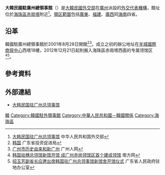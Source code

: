 {{Infobox diplomatic mission
| name              = 大韓民國駐廣州總領事館<br><small>{{lang|ko|주 광저우 대한민국 총영사관}}<br>[[File:Emblem_of_South_Korea.svg|110px]]</small>
| image             = Consulate General of the Republic of Korea in Guangzhou.jpg
| caption= <center>總領事館辦公樓</center>
| location          = {{PRC}}[[广州市|广州市]]
| address           =  [[海珠区|海珠区]][[赤岗|赤岗]]领事馆区友邻三路18号
| department={{flagicon image|Emblem of the Government of the Republic of Korea.svg}}  [[大韓民國外交部|大韓民國外交部]]
| ambassador        = 
| open              = 2001年
| consul_general    =洪性旭
| high_commissioner =
| coordinates       = 
  | lat_degrees = 23
  | lat_minutes = 6
  | lat_seconds = 5.5
  | lat_direction = N
  | long_degrees = 113
  | long_minutes = 19
  | long_seconds = 10.1
  | long_direction = E
| website           = [http://chn-guangzhou.mofa.go.kr/ 官方網站]
}}
'''大韓民國駐廣州總領事館'''（{{kor|諺=주 광저우 대한민국 총영사관|漢=駐 광저우 大韓民國 總領事館|名=南}}）是[[大韓民國外交部|大韓民國外交部]]在[[廣州|廣州]]派設的[[韓國駐外機構列表|外交代表機構]]，館址位於[[海珠區|海珠區]][[赤崗塔|赤崗塔]]附近<ref>[http://www.fmprc.gov.cn/mfa_chn/fw_602278/lbfw_602290/lsgmd_602308/t576587.shtml 大韩民国驻广州总领事馆] {{Wayback|url=http://www.fmprc.gov.cn/mfa_chn/fw_602278/lbfw_602290/lsgmd_602308/t576587.shtml |date=20150908145442 }} 中华人民共和国外交部</ref>。[[領事轄區|領区範圍]]包括[[廣東|廣東]]、[[福建|福建]]、[[廣西|廣西]]同[[海南|海南]]四省。

==沿革==
韓國駐廣州總領事館於2001年8月28日開館<ref>[http://www.investguangdong.gov.cn/Article/ShowArticle.asp?ArticleID=1001 韩国] {{webarchive|url=https://web.archive.org/web/20160822100112/http://www.investguangdong.gov.cn/Article/ShowArticle.asp?ArticleID=1001 |date=2016-08-22 }} 广东省投资促进局</ref><ref>[http://www.gzman.cn/xinwen/pany/2011-09-16/1219.html 广州市历史由来和新广州] {{webarchive|url=https://web.archive.org/web/20160822133928/http://www.gzman.cn/xinwen/pany/2011-09-16/1219.html |date=2016-08-22 }} 广州人网</ref>。成立之初的辦公地址在[[羊城國際商貿中心|羊城國際商貿中心]]西塔18樓，2012年12月21日起則搬入海珠區赤崗塔西面的专属领馆区<ref>[http://archive.is/DLQf9 韩国驻穗总领馆新馆开馆 成广州赤岗领馆区首个建成领馆] 南方网</ref><ref>[http://faogd.southcn.com/.m/turbowas/a.jsp?entryUri=%2FItem%2F17117.aspx&entryDomain=http%3A%2F%2Fwww.gdfao.gd.gov.cn 招玉芳副省长应邀出席韩国驻广州总领事馆新馆舍开馆仪式] {{Wayback|url=http://faogd.southcn.com/.m/turbowas/a.jsp?entryUri=%2FItem%2F17117.aspx&entryDomain=http%3A%2F%2Fwww.gdfao.gd.gov.cn |date=20160827191517 }} 广东省人民政府驻地办公室</ref>。

==參考資料==
{{Reflist}}

== 外部連結 ==
* [http://chn-guangzhou.mofa.go.kr/korean/as/chn-guangzhou/main/index.jsp 大韩民国驻广州总领事馆] {{Wayback|url=http://chn-guangzhou.mofa.go.kr/korean/as/chn-guangzhou/main/index.jsp |date=20160325010228 }} {{ko}}
{{駐中華人民共和國外交機構}}
{{各国驻广州外交机构}}
{{韓國駐外機構}}
[[Category:驻广州领事机构|韓]]
[[Category:韓國駐外領事館|Category:韓國駐外領事館]]
[[Category:中華人民共和國－韓國關係|Category:中華人民共和國－韓國關係]]
[[Category:海珠區|Category:海珠區]]
